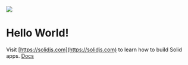 
<div class="container">
<img src="https://github.com/customberg/customberg-php/blob/main/customberg-demo.gif?raw=true" />
<Title>Hello World!</Title>

# Hello World!

<Counter />

Visit [https://solidjs.com](https://solidjs.com) to learn how to build Solid apps. <A href="/docs">Docs</A>

</div>

